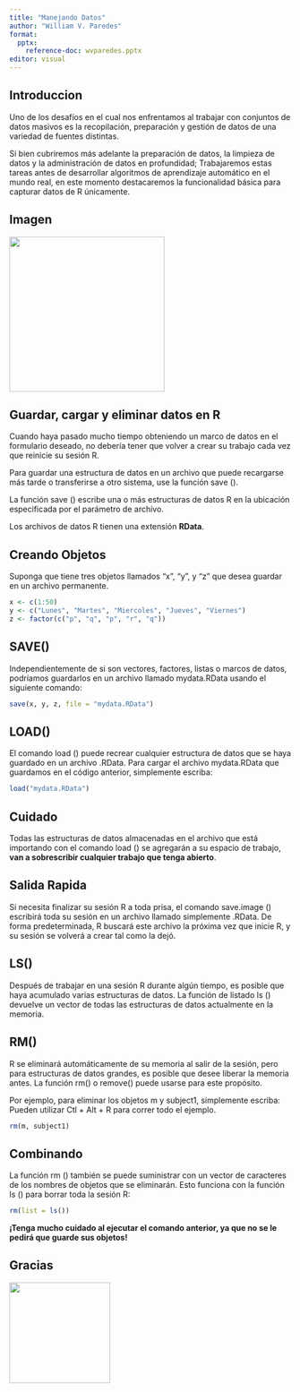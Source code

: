 ```yaml
---
title: "Manejando Datos"
author: "William V. Paredes"
format: 
  pptx:
    reference-doc: wvparedes.pptx
editor: visual
---
```


## Introduccion

Uno de los desafíos en el cual nos enfrentamos al trabajar con conjuntos de datos masivos es la recopilación, preparación y gestión de datos de una variedad de fuentes distintas.

Si bien cubriremos más adelante la preparación de datos, la limpieza de datos y la administración de datos en profundidad; Trabajaremos estas tareas antes de desarrollar algoritmos de aprendizaje automático en el mundo real, en este momento destacaremos la funcionalidad básica para capturar datos de R únicamente.

## Imagen

![](imagen/Imagen01.jpg){width="277"}

## Guardar, cargar y eliminar datos en R

Cuando haya pasado mucho tiempo obteniendo un marco de datos en el formulario deseado, no debería tener que volver a crear su trabajo cada vez que reinicie su sesión R.

Para guardar una estructura de datos en un archivo que puede recargarse más tarde o transferirse a otro sistema, use la función save ().

La función save () escribe una o más estructuras de datos R en la ubicación especificada por el parámetro de archivo.

Los archivos de datos R tienen una extensión **RData**.

## Creando Objetos

Suponga que tiene tres objetos llamados "x", "y", y "z" que desea guardar en un archivo permanente.

```r
x <- c(1:50)
y <- c("Lunes", "Martes", "Miercoles", "Jueves", "Viernes")
z <- factor(c("p", "q", "p", "r", "q"))
```

## SAVE()

Independientemente de si son vectores, factores, listas o marcos de datos, podríamos guardarlos en un archivo llamado mydata.RData usando el siguiente comando:

```r
save(x, y, z, file = "mydata.RData")
```

## LOAD()

El comando load () puede recrear cualquier estructura de datos que se haya guardado en un archivo .RData. Para cargar el archivo mydata.RData que guardamos en el código anterior, simplemente escriba:

```r
load("mydata.RData")
```

## Cuidado

Todas las estructuras de datos almacenadas en el archivo que está importando con el comando load () se agregarán a su espacio de trabajo, **van a sobrescribir cualquier trabajo que tenga abierto**.

## Salida Rapida

Si necesita finalizar su sesión R a toda prisa, el comando save.image () escribirá toda su sesión en un archivo llamado simplemente .RData. De forma predeterminada, R buscará este archivo la próxima vez que inicie R, y su sesión se volverá a crear tal como la dejó.

## LS()

Después de trabajar en una sesión R durante algún tiempo, es posible que haya acumulado varias estructuras de datos. La función de listado ls () devuelve un vector de todas las estructuras de datos actualmente en la memoria.

## RM()

R se eliminará automáticamente de su memoria al salir de la sesión, pero para estructuras de datos grandes, es posible que desee liberar la memoria antes. La función rm() o remove() puede usarse para este propósito.

Por ejemplo, para eliminar los objetos m y subject1, simplemente escriba: Pueden utilizar Ctl + Alt + R para correr todo el ejemplo.

```r
rm(m, subject1)
```

## Combinando

La función rm () también se puede suministrar con un vector de caracteres de los nombres de objetos que se eliminarán. Esto funciona con la función ls () para borrar toda la sesión R:

```r
rm(list = ls())
```

**¡Tenga mucho cuidado al ejecutar el comando anterior, ya que no se le pedirá que guarde sus objetos!**

## Gracias

![](imagen/DataAnalisisR.jfif){width="180"}
